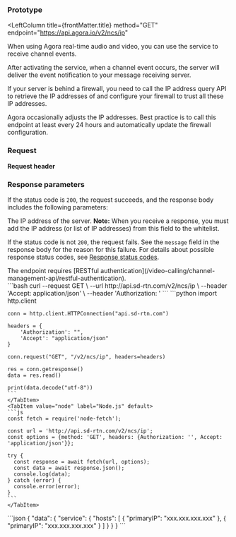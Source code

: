 
<RestAPILayout>

### Prototype

<LeftColumn
  title={frontMatter.title}
  method="GET"
  endpoint="https://api.agora.io/v2/ncs/ip"
>

When using Agora real-time audio and video, you can use the <Vg k="NCS_LONG" /> service to receive channel events.

After activating the service, when a channel event occurs, the <Vg k="NCS_LONG" /> server will deliver the event notification to your message receiving server.

If your server is behind a firewall, you need to call the IP address query API to retrieve the IP addresses of <Vg k="NCS_LONG" /> and configure your firewall to trust all these IP addresses.

Agora occasionally adjusts the <Vg k="NCS_LONG" /> IP addresses. Best practice is to call this endpoint at least every 24 hours and automatically update the firewall configuration.

### Request

**Request header**

<Authorization/>

### Response parameters

If the status code is `200`, the request succeeds, and the response body includes the following parameters:

<ParameterList title="Response Parameters" required={true}>
  <Parameter name="data" type="object" required={true}>
    <Parameter name="service" type="object" required={true}>
      <Parameter name="hosts" type="object" required={true}>
        <Parameter name="primaryIP" type="string" required={true}>
          The IP address of the <Vg k="NCS_LONG" /> server.
          <strong>Note:</strong> When you receive a response, you must add the IP address (or list of IP addresses) from this field to the whitelist.
        </Parameter>
      </Parameter>
    </Parameter>
  </Parameter>
</ParameterList>

If the status code is not `200`, the request fails. See the `message` field in the response body for the reason for this failure. For details about possible response status codes, see [Response status codes](../../response-status-code).

</LeftColumn>
<RightColumn>
<Section title="Authorization">
The endpoint requires [RESTful authentication](/video-calling/channel-management-api/restful-authentication).
</Section>
<Section title="Request example">
<Tabs groupId="code-examples">
    <TabItem value="curl" label="curl" default>
    ```bash
    curl --request GET \
      --url http://api.sd-rtn.com/v2/ncs/ip \
      --header 'Accept: application/json' \
      --header 'Authorization: '
    ```
    </TabItem>
    <TabItem value="python" label="Python" default>
    ```python
    import http.client

    conn = http.client.HTTPConnection("api.sd-rtn.com")

    headers = {
        'Authorization': "",
        'Accept': "application/json"
    }

    conn.request("GET", "/v2/ncs/ip", headers=headers)

    res = conn.getresponse()
    data = res.read()

    print(data.decode("utf-8"))
    ```
    </TabItem>
    <TabItem value="node" label="Node.js" default>
    ```js
    const fetch = require('node-fetch');

    const url = 'http://api.sd-rtn.com/v2/ncs/ip';
    const options = {method: 'GET', headers: {Authorization: '', Accept: 'application/json'}};

    try {
      const response = await fetch(url, options);
      const data = await response.json();
      console.log(data);
    } catch (error) {
      console.error(error);
    }
    ```
    </TabItem>
  </Tabs>
</Section>
<Section title="Response example">
```json
{
  "data": {
    "service": {
      "hosts": [
        {
          "primaryIP": "xxx.xxx.xxx.xxx"
        },
        {
          "primaryIP": "xxx.xxx.xxx.xxx"
        }
      ]
    }
  }
}
```
</Section>
</RightColumn>
</RestAPILayout>
